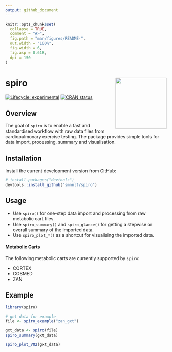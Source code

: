 ```yaml
---
output: github_document
---
```


<!-- README.md is generated from README.Rmd. Please edit that file -->

```r
knitr::opts_chunk$set(
  collapse = TRUE,
  comment = "#>",
  fig.path = "man/figures/README-",
  out.width = "100%",
  fig.width = 6,
  fig.asp = 0.618,
  dpi = 150
)
```

# spiro <img src="man/figures/spiro_logo.png" align="right" width = "160" />   

<!-- badges: start -->
[![Lifecycle: experimental](https://img.shields.io/badge/lifecycle-experimental-orange.svg)](https://lifecycle.r-lib.org/articles/stages.html#experimental)
[![CRAN status](https://www.r-pkg.org/badges/version/spiro)](https://CRAN.R-project.org/package=spiro)
<!-- badges: end -->

## Overview

The goal of `spiro` is to enable a fast and standardised workflow with raw data files from cardiopulmonary exercise testing. The package provides simple tools for data
import, processing, summary and visualisation.

## Installation

Install the current development version from GitHub:

``` r
# install.packages("devtools")
devtools::install_github("smnnlt/spiro")
```

## Usage

* Use `spiro()` for one-step data import and processing from raw metabolic cart
  files. 
* Use `spiro_summary()` and `spiro_glance()` for getting a stepwise or
  overall summary of the imported data. 
* Use `spiro_plot_*()` as a shortcut for visualising the imported data.
  
#### Metabolic Carts

The following metabolic carts are currently supported by `spiro`:

* CORTEX
* COSMED
* ZAN

## Example

```r
library(spiro)

# get data for example
file <- spiro_example("zan_gxt")

gxt_data <- spiro(file)
spiro_summary(gxt_data)

spiro_plot_VO2(gxt_data)
```
